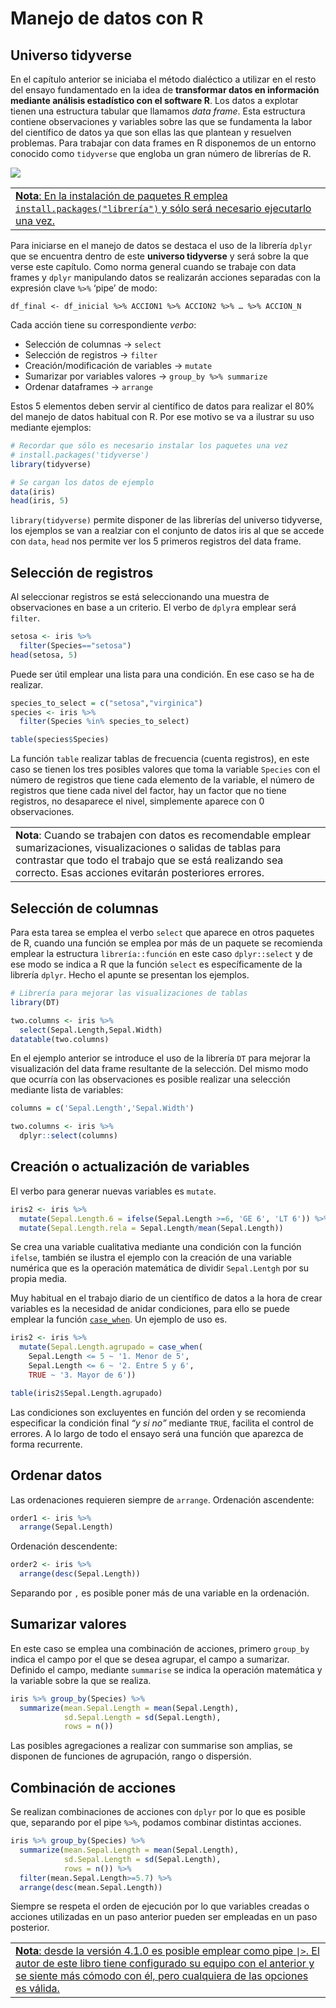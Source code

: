 # Manejo de datos con R

## Universo tidyverse

En el capítulo anterior se iniciaba el método dialéctico a utilizar en el resto del ensayo fundamentado en la idea de **transformar datos en información mediante análisis estadístico con el software R**. Los datos a explotar tienen una estructura tabular que llamamos _data frame_. Esta estructura contiene observaciones y variables sobre las que se fundamenta la labor del científico de datos ya que son ellas las que plantean y resuelven problemas. Para trabajar con data frames en R disponemos de un entorno conocido como `tidyverse` que engloba un gran número de librerías de R. 

![](https://pbs.twimg.com/media/D-X2bddXsAAWLE7.jpg)

---
[**Nota**: En la instalación de paquetes R emplea `install.packages("librería")` y sólo será necesario ejecutarlo una vez.]("https://r-coder.com/install-r-packages")
---


Para iniciarse en el manejo de datos se destaca el uso de la librería `dplyr` que se encuentra dentro de este **universo tidyverse** y será sobre la que verse este capítulo. Como norma general cuando se trabaje con data frames y `dplyr` manipulando datos se realizarán acciones separadas con la expresión clave `%>%` 'pipe' de modo:

`df_final <- df_inicial %>% ACCION1 %>% ACCION2 %>% … %>% ACCION_N`

Cada acción tiene su correspondiente _verbo_:

* Selección de columnas -> `select`
* Selección de registros -> `filter`
* Creación/modificación de variables -> `mutate`
* Sumarizar por variables valores -> `group_by %>% summarize`
* Ordenar dataframes -> `arrange`

Estos 5 elementos deben servir al científico de datos para realizar el 80% del manejo de datos habitual con R. Por ese motivo se va a ilustrar su uso mediante ejemplos:

```{r message=FALSE, warning=FALSE}
# Recordar que sólo es necesario instalar los paquetes una vez
# install.packages('tidyverse')
library(tidyverse)

# Se cargan los datos de ejemplo
data(iris)
head(iris, 5)
```

`library(tidyverse)` permite disponer de las librerías del universo tidyverse, los ejemplos se van a realziar con el conjunto de datos iris al que se accede con `data`, `head` nos permite ver los 5 primeros registros del data frame. 

## Selección de registros

Al seleccionar registros se está seleccionando una muestra de observaciones en base a un criterio. El verbo de `dplyr`a emplear será `filter`.

```{r}
setosa <- iris %>%
  filter(Species=="setosa")
head(setosa, 5)
```

Puede ser útil emplear una lista para una condición. En ese caso se ha de realizar. 

```{r}

species_to_select = c("setosa","virginica")
species <- iris %>%
  filter(Species %in% species_to_select)

table(species$Species)
```

La función `table` realizar tablas de frecuencia (cuenta registros), en este caso se tienen los tres posibles valores que toma la variable `Species` con el número de registros que tiene cada elemento de la variable, el número de registros que tiene cada nivel del factor, hay un factor que no tiene registros, no desaparece el nivel, simplemente aparece con 0 observaciones. 

---
**Nota**: Cuando se trabajen con datos es recomendable emplear sumarizaciones, visualizaciones o salidas de tablas para contrastar que todo el trabajo que se está realizando sea correcto. Esas acciones evitarán posteriores errores. 
---

## Selección de columnas

Para esta tarea se emplea el verbo `select` que aparece en otros paquetes de R, cuando una función se emplea por más de un paquete se recomienda emplear la estructura `librería::función` en este caso `dplyr::select` y de ese modo se indica a R que la función `select` es específicamente de la librería `dplyr`. Hecho el apunte se presentan los ejemplos.


```{r message=FALSE, warning=FALSE}
# Librería para mejorar las visualizaciones de tablas
library(DT)

two.columns <- iris %>%
  select(Sepal.Length,Sepal.Width)
datatable(two.columns)
```

En el ejemplo anterior se introduce el uso de la librería `DT` para mejorar la visualización del data frame resultante de la selección. Del mismo modo que ocurría con las observaciones es posible realizar una selección mediante lista de variables:


```{r message=FALSE, warning=FALSE}
columns = c('Sepal.Length','Sepal.Width')

two.columns <- iris %>%
  dplyr::select(columns)
```


## Creación o actualización de variables 

El verbo para generar nuevas variables es `mutate`. 

```{r}
iris2 <- iris %>%
  mutate(Sepal.Length.6 = ifelse(Sepal.Length >=6, 'GE 6', 'LT 6')) %>%
  mutate(Sepal.Length.rela = Sepal.Length/mean(Sepal.Length))
```

Se crea una variable cualitativa mediante una condición con la función `ifelse`, también se ilustra el ejemplo con la creación de una variable numérica que es la operación matemática de dividir `Sepal.Lentgh` por su propia media. 

Muy habitual en el trabajo diario de un científico de datos a la hora de crear variables es la necesidad de anidar condiciones, para ello se puede emplear la función [`case_when`](https://dplyr.tidyverse.org/reference/case_when.html). Un ejemplo de uso es. 

```{r}
iris2 <- iris %>%
  mutate(Sepal.Length.agrupado = case_when(
    Sepal.Length <= 5 ~ '1. Menor de 5',
    Sepal.Length <= 6 ~ '2. Entre 5 y 6',
    TRUE ~ '3. Mayor de 6'))

table(iris2$Sepal.Length.agrupado)
```

Las condiciones son excluyentes en función del orden y se recomienda especificar la condición final _"y si no"_ mediante `TRUE`, facilita el control de errores. A lo largo de todo el ensayo será una función que aparezca de forma recurrente. 

## Ordenar datos

Las ordenaciones requieren siempre de `arrange`. Ordenación ascendente:

```{r}
order1 <- iris %>%
  arrange(Sepal.Length)
```

Ordenación descendente:

```{r}
order2 <- iris %>%
  arrange(desc(Sepal.Length))
```

Separando por `,` es posible poner más de una variable en la ordenación. 

## Sumarizar valores

En este caso se emplea una combinación de acciones, primero `group_by` indica el campo por el que se desea agrupar, el campo a sumarizar. Definido el campo, mediante `summarise` se indica la operación matemática y la variable sobre la que se realiza. 

```{r}
iris %>% group_by(Species) %>%
  summarize(mean.Sepal.Length = mean(Sepal.Length),
            sd.Sepal.Length = sd(Sepal.Length),
            rows = n())
```

Las posibles agregaciones a realizar con summarise son amplias, se disponen de funciones de agrupación, rango o dispersión.  


## Combinación de acciones

Se realizan combinaciones de acciones con `dplyr` por lo que es posible que, separando por el pipe `%>%`, podamos combinar distintas acciones. 

```{r}
iris %>% group_by(Species) %>%
  summarize(mean.Sepal.Length = mean(Sepal.Length),
            sd.Sepal.Length = sd(Sepal.Length),
            rows = n()) %>%
  filter(mean.Sepal.Length>=5.7) %>% 
  arrange(desc(mean.Sepal.Length))
```

Siempre se respeta el orden de ejecución por lo que variables creadas o acciones utilizadas en un paso anterior pueden ser empleadas en un paso posterior. 

---
[**Nota**: desde la versión 4.1.0 es posible emplear como pipe `|>`. El autor de este libro tiene configurado su equipo con el anterior y se siente más cómodo con él, pero cualquiera de las opciones es válida.](https://www.r-bloggers.com/2021/05/the-new-r-pipe/)
---







